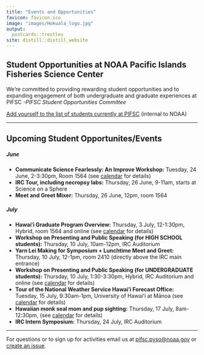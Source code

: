 ```yaml
---
title: "Events and Opportunities"
favicon: favicon.ico
image: "images/Hokuala_logo.jpg"
output:
  postcards::trestles
site: distill::distill_website
---
```


## Student Opportunities at NOAA Pacific Islands Fisheries Science Center

We’re committed to providing rewarding student opportunities and to expanding 
engagement of both undergraduate and graduate experiences at PIFSC _-PIFSC 
Student Opportunities Committee_

[Add yourself to the list of students currently at PIFSC](https://docs.google.com/spreadsheets/d/1Ki91FEhA06jYTgf1UhyDp1M1mjfH6cQlDGsMWSgbmuU/edit?usp=sharing)
(internal to NOAA)

---

## Upcoming Student Opportunites/Events 
##### June  

* **Communicate Science Fearlessly: An Improve Workshop:** Tuesday, 24 June, 2-3:30pm, Room 1564 (see [calendar](https://calendar.google.com/calendar/u/0?cid=Y18zYzJhOWRmZDc4MjVjNTZmOTdjNWE0ZmI2ZTZhMTY0OWYzZTM1ODMyMmY2NzBmYTExZjI1MWNjNTE4MDlmOGJlQGdyb3VwLmNhbGVuZGFyLmdvb2dsZS5jb20) for details)  
* **IRC Tour, including necropsy labs:** Thursday, 26 June, 9-11am, starts at Science on a Sphere  
* **Meet and Greet Mixer:** Thursday, 26 June, 12pm, room 1564 

##### July

* **Hawaiʻi Graduate Program Overview:** Thursday, 3 July, 12-1:30pm, Hybrid, room 1564 and online (see [calendar](https://calendar.google.com/calendar/u/0?cid=Y18zYzJhOWRmZDc4MjVjNTZmOTdjNWE0ZmI2ZTZhMTY0OWYzZTM1ODMyMmY2NzBmYTExZjI1MWNjNTE4MDlmOGJlQGdyb3VwLmNhbGVuZGFyLmdvb2dsZS5jb20) for details)    
* **Workshop on Presenting and Public Speaking (for HIGH SCHOOL students):** Thursday, 10 July, 10am-12pm, IRC Auditorium  
* **Yarn Lei Making for Symposium + Lunchtime Meet and Greet:** Thursday, 10 July, 12-1pm, room 2410 (directly above the IRC main entrance)  
* **Workshop on Presenting and Public Speaking (for UNDERGRADUATE students):** Thursday, 10 July, 1:30-3:30pm, Hybrid, IRC Auditorium and online (see [calendar](https://calendar.google.com/calendar/u/0?cid=Y18zYzJhOWRmZDc4MjVjNTZmOTdjNWE0ZmI2ZTZhMTY0OWYzZTM1ODMyMmY2NzBmYTExZjI1MWNjNTE4MDlmOGJlQGdyb3VwLmNhbGVuZGFyLmdvb2dsZS5jb20) for details)  
* **Tour of the National Weather Service Hawaiʻi Forecast Office:** Tuesday, 15 July, 9:30am-1pm, University of Hawaiʻi at Mānoa (see [calendar](https://calendar.google.com/calendar/u/0?cid=Y18zYzJhOWRmZDc4MjVjNTZmOTdjNWE0ZmI2ZTZhMTY0OWYzZTM1ODMyMmY2NzBmYTExZjI1MWNjNTE4MDlmOGJlQGdyb3VwLmNhbGVuZGFyLmdvb2dsZS5jb20) for details)  
* **Hawaiian monk seal mom and pup sighting:** Thursday, 17 July, 8am-12:30pm, (see [calendar](https://calendar.google.com/calendar/u/0?cid=Y18zYzJhOWRmZDc4MjVjNTZmOTdjNWE0ZmI2ZTZhMTY0OWYzZTM1ODMyMmY2NzBmYTExZjI1MWNjNTE4MDlmOGJlQGdyb3VwLmNhbGVuZGFyLmdvb2dsZS5jb20) for details)  
* **IRC Intern Symposium:** Thursday, 24 July, IRC Auditorium  

---

For questions or to sign up for activities email us at [pifsc.pyso@noaa.gov](mailto:pifsc.pyso@noaa.gov)
or [create an issue](https://github.com/noaa-pifsc/StudentOpportunities/issues).
